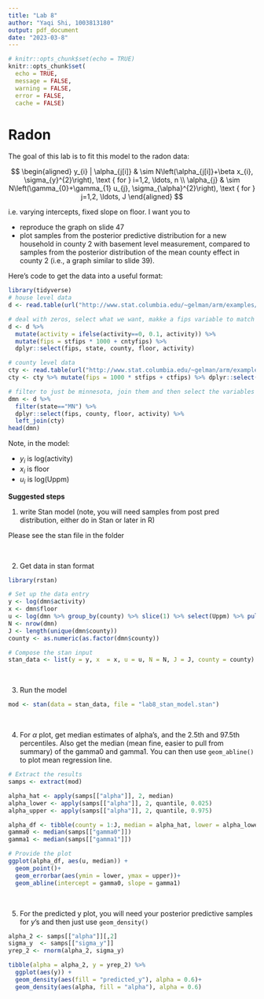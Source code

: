 ```yaml
---
title: "Lab 8"
author: "Yaqi Shi, 1003813180"
output: pdf_document
date: "2023-03-8"
---
```


```r
# knitr::opts_chunk$set(echo = TRUE)
knitr::opts_chunk$set(
  echo = TRUE,
  message = FALSE,
  warning = FALSE,
  error = FALSE, 
  cache = FALSE)
```


# Radon

The goal of this lab is to fit this model to the radon data:

$$
\begin{aligned}
y_{i} | \alpha_{j[i]} & \sim N\left(\alpha_{j[i]}+\beta x_{i}, \sigma_{y}^{2}\right), \text { for } i=1,2, \ldots, n \\
\alpha_{j} & \sim N\left(\gamma_{0}+\gamma_{1} u_{j}, \sigma_{\alpha}^{2}\right), \text { for } j=1,2, \ldots, J
\end{aligned}
$$

i.e. varying intercepts, fixed slope on floor. I want you to 

- reproduce the graph on slide 47 
- plot samples from the posterior predictive distribution for a new household in county 2 with basement level measurement, compared to samples from the posterior distribution of the mean county effect in county 2 (i.e., a graph similar to slide 39).

Here's code to get the data into a useful format:

```r
library(tidyverse)
# house level data
d <- read.table(url("http://www.stat.columbia.edu/~gelman/arm/examples/radon/srrs2.dat"), header=T, sep=",")

# deal with zeros, select what we want, makke a fips variable to match on 
d <- d %>% 
  mutate(activity = ifelse(activity==0, 0.1, activity)) %>% 
  mutate(fips = stfips * 1000 + cntyfips) %>%   
  dplyr::select(fips, state, county, floor, activity)

# county level data
cty <- read.table(url("http://www.stat.columbia.edu/~gelman/arm/examples/radon/cty.dat"), header = T, sep = ",")
cty <- cty %>% mutate(fips = 1000 * stfips + ctfips) %>% dplyr::select(fips, Uppm)

# filter to just be minnesota, join them and then select the variables of interest. 
dmn <- d %>% 
  filter(state=="MN") %>% 
  dplyr::select(fips, county, floor, activity) %>% 
  left_join(cty)
head(dmn)

```


Note, in the model:

- $y_i$ is log(activity)
- $x_i$ is floor
- $u_i$ is log(Uppm)


**Suggested steps**

1. write Stan model (note, you will need samples from post pred distribution, either do in Stan or later in R)

Please see the stan file in the folder

$\;$  

2. Get data in stan format

```r
library(rstan)

# Set up the data entry
y <- log(dmn$activity)
x <- dmn$floor
u <- log(dmn %>% group_by(county) %>% slice(1) %>% select(Uppm) %>% pull())
N <- nrow(dmn)
J <- length(unique(dmn$county))
county <- as.numeric(as.factor(dmn$county))

# Compose the stan input
stan_data <- list(y = y, x  = x, u = u, N = N, J = J, county = county)
```


$\;$  

3. Run the model

```r
mod <- stan(data = stan_data, file = "lab8_stan_model.stan")
```


$\;$  

4. For $\alpha$ plot, get median estimates of alpha's, and the 2.5th and 97.5th percentiles. Also get the median (mean fine, easier to pull from summary) of the gamma0 and gamma1. You can then use `geom_abline()` to plot mean regression line. 

```r
# Extract the results
samps <- extract(mod)

alpha_hat <- apply(samps[["alpha"]], 2, median)
alpha_lower <- apply(samps[["alpha"]], 2, quantile, 0.025)
alpha_upper <- apply(samps[["alpha"]], 2, quantile, 0.975)

alpha_df <- tibble(county = 1:J, median = alpha_hat, lower = alpha_lower, upper = alpha_upper, u = u)
gamma0 <- median(samps[["gamma0"]])
gamma1 <- median(samps[["gamma1"]])

# Provide the plot
ggplot(alpha_df, aes(u, median)) + 
  geom_point()+
  geom_errorbar(aes(ymin = lower, ymax = upper))+
  geom_abline(intercept = gamma0, slope = gamma1)  
```

$\;$  

5. For the predicted y plot, you will need your posterior predictive samples for $y$'s and then just use `geom_density()`

```r
alpha_2 <- samps[["alpha"]][,2]
sigma_y  <- samps[["sigma_y"]]
yrep_2 <- rnorm(alpha_2, sigma_y)

tibble(alpha = alpha_2, y = yrep_2) %>%
  ggplot(aes(y)) +
  geom_density(aes(fill = "predicted_y"), alpha = 0.6)+
  geom_density(aes(alpha, fill = "alpha"), alpha = 0.6)

```




























